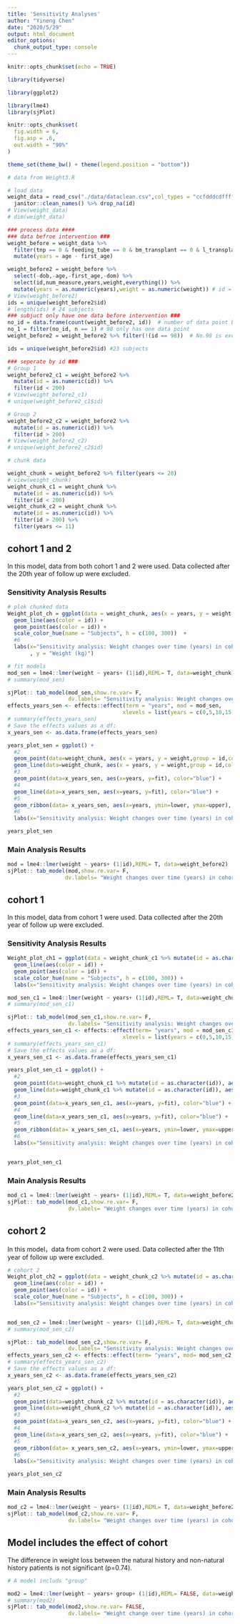 ```yaml
---
title: 'Sensitivity Analyses'
author: "Yineng Chen"
date: "2020/5/29"
output: html_document
editor_options: 
  chunk_output_type: console
---
```


```r
knitr::opts_chunk$set(echo = TRUE)

library(tidyverse)

library(ggplot2)

library(lme4)
library(sjPlot)

knitr::opts_chunk$set(
  fig.width = 6,
  fig.asp = .6,
  out.width = "90%"
)

theme_set(theme_bw() + theme(legend.position = "bottom"))

# data from Weight3.R
```



```r
# load data
weight_data = read_csv("./data/dataclean.csv",col_types = "ccfdddcdffff") %>% 
  janitor::clean_names() %>% drop_na(id)
# View(weight_data)
# dim(weight_data)

### process data ####
### data befroe intervention ###
weight_before = weight_data %>% 
  filter(tnp == 0 & feeding_tube == 0 & bm_transplant == 0 & l_transplant == 0) %>% 
  mutate(years = age - first_age) 

weight_before2 = weight_before %>% 
  select(-dob,-age,-first_age,-dom) %>% 
  select(id,num_measure,years,weight,everything()) %>% 
  mutate(years = as.numeric(years),weight = as.numeric(weight)) # id = as character
# View(weight_before2)
ids = unique(weight_before2$id)
# length(ids) # 24 subjects
### subjuct only have one data before intervention ###
no_id = data.frame(count(weight_before2, id))  # number of data point before intervention
no_1 = filter(no_id, n == 1) # 98 only has one data point
weight_before2 = weight_before2 %>% filter(!(id == 98))  # No.98 is excluded, 23 subjects left

ids = unique(weight_before2$id) #23 subjects

### seperate by id ###
# Group 1
weight_before2_c1 = weight_before2 %>% 
  mutate(id = as.numeric(id)) %>% 
  filter(id < 200)
# View(weight_before2_c1)
# unique(weight_before2_c1$id)

# Group 2
weight_before2_c2 = weight_before2 %>%
  mutate(id = as.numeric(id)) %>% 
  filter(id > 200)
# View(weight_before2_c2)
# unique(weight_before2_c2$id)

# chunk data

weight_chunk = weight_before2 %>% filter(years <= 20)
# view(weight_chunk)
weight_chunk_c1 = weight_chunk %>% 
  mutate(id = as.numeric(id)) %>% 
  filter(id < 200)
weight_chunk_c2 = weight_chunk %>% 
  mutate(id = as.numeric(id)) %>% 
  filter(id > 200) %>% 
  filter(years <= 11)
```

## cohort 1 and 2

In this model, data from both cohort 1 and 2 were used. Data collected after the 20th year of follow up were excluded.

### Sensitivity Analysis Results

```r
# plok chunked data
Weight_plot_ch = ggplot(data = weight_chunk, aes(x = years, y = weight, group = id)) +
  geom_line(aes(color = id)) +
  geom_point(aes(color = id)) +
  scale_color_hue(name = "Subjects", h = c(100, 300))  +
  #6
  labs(x="Sensitivity analysis: Weight changes over time (years) in cohort 1 and 2"
       , y = "Weight (kg)")

# fit models
mod_sen = lme4::lmer(weight ~ years+ (1|id),REML= T, data=weight_chunk)
# summary(mod_sen)

sjPlot:: tab_model(mod_sen,show.re.var= F, 
                   dv.labels= "Sensitivity analysis: Weight changes over time (years) in cohort 1 and 2")
effects_years_sen <- effects::effect(term = "years", mod = mod_sen,
                                    xlevels = list(years = c(0,5,10,15,19.55)))
# summary(effects_years_sen) 
# Save the effects values as a df:
x_years_sen <- as.data.frame(effects_years_sen)

years_plot_sen = ggplot() + 
  #2
  geom_point(data=weight_chunk, aes(x = years, y = weight,group = id,color = id)) +
  geom_line(data=weight_chunk, aes(x = years, y = weight,group = id,color = id)) + 
  #3
  geom_point(data=x_years_sen, aes(x=years, y=fit), color="blue") +
  #4
  geom_line(data=x_years_sen, aes(x=years, y=fit), color="blue") +
  #5
  geom_ribbon(data= x_years_sen, aes(x=years, ymin=lower, ymax=upper), alpha= 0.3, fill="blue") +
  #6
  labs(x="Sensitivity analysis: Weight changes over time (years) in cohort 1 and 2", y="Weight (kg)") 

years_plot_sen

```

### Main Analysis Results

```r
mod = lme4::lmer(weight ~ years+ (1|id),REML= T, data=weight_before2)
sjPlot:: tab_model(mod,show.re.var= F, 
                  dv.labels= "Weight changes over time (years) in cohort 1 and 2")

```



## cohort 1

In this model, data from cohort 1 were used. Data collected after the 20th year of follow up were excluded.

### Sensitivity Analysis Results

```r
Weight_plot_ch1 = ggplot(data = weight_chunk_c1 %>% mutate(id = as.character(id)), aes(x = years, y = weight, group = id)) +
  geom_line(aes(color = id)) +
  geom_point(aes(color = id)) +
  scale_color_hue(name = "Subjects", h = c(100, 300)) +
  labs(x="Sensitivity analysis: Weight changes over time (years) in cohort 1", y="Weight (kg)") 

mod_sen_c1 = lme4::lmer(weight ~ years+ (1|id),REML= T, data=weight_chunk_c1)
# summary(mod_sen_c1)

sjPlot:: tab_model(mod_sen_c1,show.re.var= F, 
                   dv.labels= "Sensitivity analysis: Weight changes over time (years) in cohort 1")
effects_years_sen_c1 <- effects::effect(term= "years", mod = mod_sen_c1, 
                                    xlevels = list(years = c(0,5,10,15,19.38)))
# summary(effects_years_sen_c1) 
# Save the effects values as a df:
x_years_sen_c1 <- as.data.frame(effects_years_sen_c1)

years_plot_sen_c1 = ggplot() + 
  #2
  geom_point(data=weight_chunk_c1 %>% mutate(id = as.character(id)), aes(x = years, y = weight,group = id,color = id)) + 
  geom_line(data=weight_chunk_c1 %>% mutate(id = as.character(id)), aes(x = years, y = weight,group = id,color = id)) + 
  #3
  geom_point(data=x_years_sen_c1, aes(x=years, y=fit), color="blue") +
  #4
  geom_line(data=x_years_sen_c1, aes(x=years, y=fit), color="blue") +
  #5
  geom_ribbon(data= x_years_sen_c1, aes(x=years, ymin=lower, ymax=upper), alpha= 0.3, fill="blue") +
  #6
  labs(x="Sensitivity analysis: Weight changes over time (years) in cohort 1", y="Weight (kg)") 


years_plot_sen_c1
```

### Main Analysis Results

```r
mod_c1 = lme4::lmer(weight ~ years+ (1|id),REML= T, data=weight_before2_c1)
sjPlot:: tab_model(mod_c1,show.re.var= F, 
                   dv.labels= "Weight changes over time (years) in cohort 1")
```



## cohort 2

In this model，data from cohort 2 were used. Data collected after the 11th year of follow up were excluded.

```r
# cohort 2
Weight_plot_ch2 = ggplot(data = weight_chunk_c2 %>% mutate(id = as.character(id)), aes(x = years, y = weight, group = id)) +
  geom_line(aes(color = id)) +
  geom_point(aes(color = id)) +
  scale_color_hue(name = "Subjects", h = c(100, 300)) +
  labs(x="Sensitivity analysis: Weight changes over time (years) in cohort 2", y="Weight (kg)") 


mod_sen_c2 = lme4::lmer(weight ~ years+ (1|id),REML= T, data=weight_chunk_c2)
# summary(mod_sen_c2)

sjPlot:: tab_model(mod_sen_c2,show.re.var= F, 
                   dv.labels= "Sensitivity analysis: Weight changes over time (years) in cohort 2")
effects_years_sen_c2 <- effects::effect(term= "years", mod= mod_sen_c2,xlevels = list(years = c(0,2,4,6,8,11)))
# summary(effects_years_sen_c2) 
# Save the effects values as a df:
x_years_sen_c2 <- as.data.frame(effects_years_sen_c2)

years_plot_sen_c2 = ggplot() + 
  #2
  geom_point(data=weight_chunk_c2 %>% mutate(id = as.character(id)), aes(x = years, y = weight,group = id,color = id)) + 
  geom_line(data=weight_chunk_c2 %>% mutate(id = as.character(id)), aes(x = years, y = weight,group = id,color = id)) + 
  #3
  geom_point(data=x_years_sen_c2, aes(x=years, y=fit), color="blue") +
  #4
  geom_line(data=x_years_sen_c2, aes(x=years, y=fit), color="blue") +
  #5
  geom_ribbon(data= x_years_sen_c2, aes(x=years, ymin=lower, ymax=upper), alpha= 0.3, fill="blue") +
  #6
  labs(x="Sensitivity analysis: Weight changes over time (years) in cohort 2", y="Weight (kg)") 

years_plot_sen_c2
```

### Main Analysis Results

```r
mod_c2 = lme4::lmer(weight ~ years+ (1|id),REML= T, data=weight_before2_c2)
sjPlot:: tab_model(mod_c2,show.re.var= F, 
                   dv.labels= "Weight changes over time (years) in cohort 2")
```

## Model includes the effect of cohort

The difference in weight loss between the natural history and non-natural history patients is not significant (p=0.74).

```r
# A model includs "group"

mod2 = lme4::lmer(weight ~ years+ group+ (1|id),REML= FALSE, data=weight_before2 )
# summary(mod2)
sjPlot:: tab_model(mod2,show.re.var= FALSE, 
                   dv.labels= "Weight change over time (years) in cohort 1 and 2")
```

